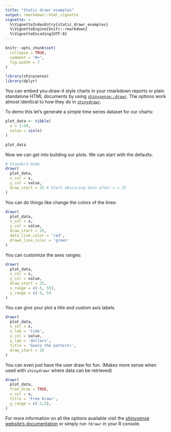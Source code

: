 ```yaml
---
title: "Static drawr examples"
output: rmarkdown::html_vignette
vignette: >
  %\VignetteIndexEntry{static_drawr_examples}
  %\VignetteEngine{knitr::rmarkdown}
  %\VignetteEncoding{UTF-8}
---
```


```r
knitr::opts_chunk$set(
  collapse = TRUE,
  comment = "#>",
  fig.width = 7
)
```

```r
library(shinysense)
library(dplyr)
```



You can embed you-draw-it style charts in your rmarkdown reports or plain standalone HTML documents by using [`shinysense::drawr`](http://nickstrayer.me/shinysense/reference/drawr.html). The options work almost identical to how they do in [`shinydrawr`](http://nickstrayer.me/shinysense/reference/shinydrawr.html). 

To demo this let's generate a simple time series dataset for our charts: 

```r
plot_data <- tibble(
  x = 1:50, 
  value = sin(x)
)

plot_data
```


Now we can get into building our plots. We can start with the defaults.

```r
# Standard mode
drawr(
  plot_data,
  x_col = x,
  y_col = value,
  draw_start = 25 # Start obscuring data after x = 25
)
```

You can do things like change the colors of the lines:

```r
drawr(
  plot_data,
  x_col = x,
  y_col = value,
  draw_start = 25,
  data_line_color = 'red',
  drawn_line_color = 'green'
)
```


You can customize the axes ranges:

```r
drawr(
  plot_data,
  x_col = x,
  y_col = value,
  draw_start = 25,
  x_range = c(-5, 55),
  y_range = c(-5, 5)
)
```

You can give your plot a title and custom axis labels.

```r
drawr(
  plot_data,
  x_col = x,
  x_lab = 'time',
  y_col = value,
  y_lab = 'dollars',
  title = 'Guess the pattern!',
  draw_start = 35
)
```


You can even just have the user draw for fun. (Makes more sense when used with `shinydrawr` where data can be retrieved)


```r
drawr(
  plot_data,
  free_draw = TRUE,
  x_col = x,
  title = 'Free Drawr',
  y_range = c(-5,5),
)
```


For more information on all the options available visit the [shinysense website's documentation](http://nickstrayer.me/shinysense/reference/drawr.html) or simply run `?drawr` in your R console. 

